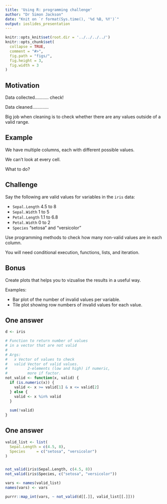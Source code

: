 ```yaml
---
title: 'Using R: programming challenge'
author: "Dr Simon Jackson"
date: "Knit on `r format(Sys.time(), '%d %B, %Y')`"
output: ioslides_presentation
---
```


```r
knitr::opts_knit$set(root.dir = '../../../../')
knitr::opts_chunk$set(
  collapse = TRUE,
  comment = "#>",
  fig.path = "figs/",
  fig.height = 3,
  fig.width = 3
)
```

## Motivation

Data collected........... check!

Data cleaned............. 

Big job when cleaning is to check whether there are any values outside of a valid range.

## Example

We have multiple columns, each with different possible values.

We can't look at every cell.

What to do?

## Challenge

Say the following are valid values for variables in the `iris` data:

- `Sepal.Length`  4.5 to 8
- `Sepal.Width`   1 to 5
- `Petal.Length`  1.1 to 6.8
- `Petal.Width`   0 to 2
- `Species`       "setosa" and "versicolor"

Use programming methods to check how many non-valid values are in each column.

You will need conditional execution, functions, lists, and iteration.

## Bonus

Create plots that helps you to vizualise the results in a useful way.

Examples:

- Bar plot of the number of invalid values per variable.
- Tile plot showing row numbers of invalid values for each value.

## One answer

```r
d <- iris

# Function to return number of values
# in a vector that are not valid
#
# Args:
#   x Vector of values to check
#   valid Vector of valid values.
#         2-elements (low and high) if numeric,
#         more if factor.
not_valid <- function(x, valid) {
  if (is.numeric(x)) {
    valid <- x >= valid[1] & x <= valid[2]
  } else {
    valid <- x %in% valid
  }
  
  sum(!valid)
}
```

## One answer

```r
valid_list <- list(
  Sepal.Length = c(4.5, 8),
  Species     = c("setosa", "versicolor")
)


not_valid(iris$Sepal.Length, c(4.5, 8))
not_valid(iris$Species, c("setosa", "versicolor"))

vars <- names(valid_list)
names(vars) <- vars

purrr::map_int(vars, ~ not_valid(d[[.]], valid_list[[.]]))
```

